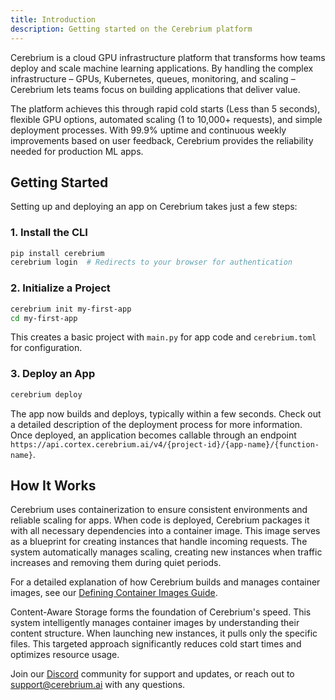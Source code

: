 ```yaml
---
title: Introduction
description: Getting started on the Cerebrium platform
---
```


Cerebrium is a cloud GPU infrastructure platform that transforms how teams deploy and scale machine learning applications. By handling the complex infrastructure – GPUs, Kubernetes, queues, monitoring, and scaling – Cerebrium lets teams focus on building applications that deliver value.

The platform achieves this through rapid cold starts (Less than 5 seconds), flexible GPU options, automated scaling (1 to 10,000+ requests), and simple deployment processes. With 99.9% uptime and continuous weekly improvements based on user feedback, Cerebrium provides the reliability needed for production ML apps.

## Getting Started

Setting up and deploying an app on Cerebrium takes just a few steps:

### 1. Install the CLI

```bash
pip install cerebrium
cerebrium login  # Redirects to your browser for authentication
```

### 2. Initialize a Project

```bash
cerebrium init my-first-app
cd my-first-app
```

This creates a basic project with `main.py` for app code and `cerebrium.toml` for configuration.

### 3. Deploy an App

```bash
cerebrium deploy
```

The app now builds and deploys, typically within a few seconds. Check out a detailed description of the deployment process for more information. Once deployed, an application becomes callable through an endpoint `https://api.cortex.cerebrium.ai/v4/{project-id}/{app-name}/{function-name}`.

## How It Works

Cerebrium uses containerization to ensure consistent environments and reliable scaling for apps. When code is deployed, Cerebrium packages it with all necessary dependencies into a container image. This image serves as a blueprint for creating instances that handle incoming requests. The system automatically manages scaling, creating new instances when traffic increases and removing them during quiet periods.

For a detailed explanation of how Cerebrium builds and manages container images, see our [Defining Container Images Guide](/cerebrium/container-images/defining-container-images).

<Info>
  Content-Aware Storage forms the foundation of Cerebrium's speed. This system
  intelligently manages container images by understanding their content
  structure. When launching new instances, it pulls only the specific files.
  This targeted approach significantly reduces cold start times and optimizes
  resource usage.
</Info>

Join our [Discord](https://discord.gg/ATj6USmeE2) community for support and updates, or reach out to [support@cerebrium.ai](mailto:support@cerebrium.ai) with any questions.
